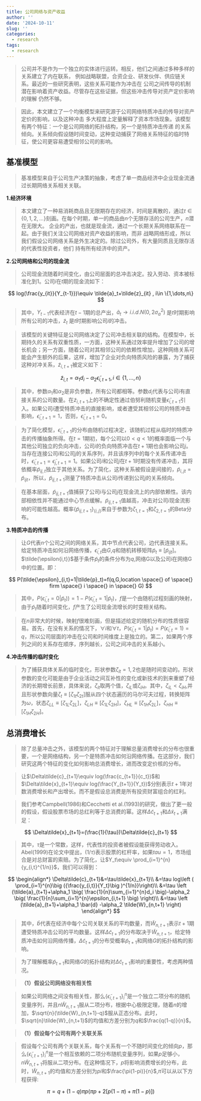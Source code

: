 ```yaml
---
title: 公司网络与资产收益
author: ''
date: '2024-10-11'
slug: ''
categories:
  - research
tags:
  - research
---
```



>公司并不是作为一个独立的实体进行运转。相反，他们之间通过多种多样的关系建立了内在联系，
例如战略联盟，合资企业、研发伙伴、供应链关系。最近的一些研究表明，这些关系可能作为冲击在
公司之间传导的机制潜在影响着资产收益。尽管存在这些证据，但这些冲击传导对资产定价影响的理解
仍然不够。

>因此，本文建立了一个均衡模型来研究源于公司网络特质冲击的传导对资产定价的影响，以及这种冲击
多大程度上定量解释了资本市场现象。该模型有两个特征：一个是公司网络的拓扑结构，另一个是特质冲击传递
的关系倾向。关系倾向假设随时间变动，这种变动捕获了网络关系特征的临时特征，使公司更容易遭受相邻公司的影响。

## 基准模型

>基准模型来自于公司生产决策的抽象，考虑了单一商品经济中企业现金流通过长期网络关系相关关联。

**1.经济环境**

> 本文建立了一种易消耗商品且无限期存在的经济，时间是离散的，通过$t\in \{0,1,2,\dots\}$刻画。在每个时期，单一的商品由$n$个无限存活的公司生产，$n$潜在无限大。
企业的产出，也就是现金流，通过一个长期关系网络联系在一起。由于我们关注公司网络对资产收益的影响，而非
战略网络形成，所以我们假设公司网络关系是外生决定的。除过公司外，有大量同质且无限存活的代表性投资者，他们
持有所有经济中的资产。

**2.公司网络和公司的现金流**


> 公司现金流随着时间变化，由公司层面的总冲击决定。投入劳动、资本被标准化到1。公司$i$在$t$期的现金流如下：


$$
log(\frac{y_{it}}{Y_{t-1}})\equiv \tilde{a}_t+\tilde{z}_{it} , i\in \{1,\dots,n\}
$$

> 其中，$Y_{t-1}$代表经济在$t-1$期的总产出，$\tilde{a}_t\rightarrow i.i.d.N(0,2\sigma^2_a)$ 是$t$时期影响所有公司的冲击，$\tilde{z}_t$ 是$t$时期影响公司$i$的冲击。


> 该模型的关键特征是公司网络决定了公司冲击相关联的结构。在模型中，长期持久的关系有双重性质，一方面，这种关系通过效率提升增加了公司的增长机会；另一方面，随着公司对其相邻公司的依赖性增加，这种网络关系可能会产生额外的后果，这样，增加了企业对负向特质风险的暴露，为了捕获这种对冲关系，$\tilde{z}_{i,t+1}$被定义如下：

$$
\tilde{z}_{i,t}=\alpha_1d_i-\alpha_2\tilde{\epsilon}_{i,t+1}, i \in\{1,\dots,n\}
$$

> 其中，参数$\alpha_1$和$\alpha_2$是非负参数，所有公司都相等。参数$d_i$代表与公司i有直接关系的公司数量。在$\tilde{z}_{i,t+1}$上的不确定性通过伯努利随机变量$\tilde{\epsilon}_{i,t+1}$引入。如果公司$i$遭受特质冲击的直接影响，或者遭受其相邻公司的特质冲击影响，$\tilde{\epsilon}_{i,t+1}=1$，否则，$\tilde{\epsilon}_{i,t+1}=0$。


> 为了简化模型，$\tilde{\epsilon}_{i,t+1}$的分布由随机过程决定，该随机过程从临时的特质冲击的传播抽象所得。在$t=1$期初，每个公司以$0<q<1$的概率面临一个与其他公司独立的负向冲击，公司$i$的负向特质冲击在$t+1$期也会影响公司$j$。当存在连接公司$i$和公司$j$的关系序列，并且该序列中的每个关系传递冲击时，$\tilde{\epsilon}_{i,t+1}=\tilde{\epsilon}_{j,t+1}=1$。如果公司$i$和公司$j$在$t+1$时期没有传递冲击，其将依概率$\tilde{p}_{ij,t}$独立于其他关系。为了简化，这种关系被假设是间接的，$\tilde{p}_{i,jt}=\tilde{p}_{ijt}$，所以，$\tilde{p}_{ij,t+1}$测量了特质冲击从公司$i$传递到公司$j$的关系倾向。

> 在基本层面，$\tilde{p}_{ij,t+1}$值捕获了公司$i$与公司$j$在现金流上的内部依赖性。该内部相依性并不能通过中心节点缓解。$\tilde{p}_{ij,t+1}$值越高，冲击对公司$i$现金流影响的可能性越高。概率$\{\tilde{p}_{ij,t+1}\}_{(i,j)}$来自于参数为$\zeta_{1,t=1}$和$\zeta_{2,t=1}$的Beta分布。


**3.特质冲击的传播**

> 让$G$代表$n$个公司之间的网络关系，其中节点代表公司，边代表连接关系。给定特质冲击如何沿网络传播，$\tilde{\epsilon}_{i,t}$由$G$,$q$和随机转移矩阵$\tilde{p}_t\equiv [\tilde{p}_{ijt}]$。$\tilde{\epsilon{i,t}}$基于条件$\tilde{p}_t$的条件分布为$q$,网络G以及公司i在网络G中的位置。即：

$$
P(\tilde{\epsilon}_{i,t}=1|\tilde{p}_t)=f(q,G,location \space{} of \space{} firm \space{} i \space{} in \space{} G)
$$

> 其中，$P(\tilde{\epsilon}_{i,t}=0|\tilde{p}_t))=1-P(\tilde{\epsilon}_{i,t}=1|\tilde{p}_t)$，$f$是一个由随机过程刻画的映射，由于$\tilde{p}_t$随着时间变化，$f$产生了公司现金流增长的时变相关结构。

> 在$n$非常大的时候，映射$f$很难刻画，但是描述给定的随机分布的性质很容易。首先，在没有关系的情况下，$\forall i$和$\forall t$，$P(\tilde{\epsilon}_{i,t}=1|\tilde{p}_t)=P(\tilde{\epsilon}_{i,t}=1)=q$，所以公司层面的冲击在公司和时间维度上是独立的。第二，如果两个序列之间的关系存在顺序，序列越长，公司之间冲击的关系越小。

**4.冲击传播的临时变化**

> 为了捕获具体关系的临时变化，形状参数$\zeta_{it}={1,2}$也是随时间变动的。形状参数的变化可能是由于企业活动之间互补性的变化或新技术的到来重塑了经济的长期增长前景，具体来说，$\zeta_{it}$取两个值，$\zeta_{iL}$或$\zeta_{iH}$。其中，$\zeta_{iL}<\zeta_{iH}$,并且形状参数向量$\zeta_t \equiv [\zeta_{1t} \zeta_{2t}]$服从四个状态遍历的马尔可夫过程，转换矩阵为$\omega$，状态$\zeta_{LL}\equiv[\zeta_{1L}\zeta_{2L}]$，$\zeta_{LH}\equiv[\zeta_{1L}\zeta_{2H}]$，$\zeta_{HL}\equiv[\zeta_{1H}\zeta_{2L}]$，$\zeta_{HH}\equiv[\zeta_{1H}\zeta_{2H}]$。


## 总消费增长

> 除了总量冲击之外，该模型的两个特征对于理解总量消费增长的分布也很重要，一个是网络结构，另一个是特质冲击如何沿网络传播。在这部分，我们研究这两个特征的变化如何影响总消费增长，进而改变定价核的分布。

> 让$\Delta\tilde{c}_{t+1}\equiv log(\frac{c_{t+1}}{c_t})$和$\Delta\tilde{x}_{t+1}\equiv log(\frac{Y_{t+1}}{Y_t})$分别表示$t+1$年对数消费增长和产出增长。而不是假设总消费是所有投资财富组合的红利。
 
>  我们参考Campbell(1986)和Cecchetti et al.(1993)的研究，做出了更一般的假设，假设股票市场的总红利等于总消费的幂。这样$\Delta\tilde{c}_{t+1}$和$\Delta\tilde{x}_{t+1}$满足：

$$
\Delta\tilde{x}_{t+1}=(\frac{1}{\tau})\Delta\tilde{c}_{t+1}
$$

> 其中，$\tau$是一个常数，这样，代表性的投资者被假设能获得劳动收入。Abel(1999)在论文中提出，$(1/\tau)$表示股票的杠杆率，如果$tau=1$，市场组合是对总财富的索赔。为了简化，让$Y_t\equiv \prod_{i=1}^{n}{y_{i,t}^{1/n}}$，我们可以得到：



$$
\begin{align*}
\Delta\tilde{c}_{t+1}&=\tau\tilde{x}_{t+1}\\
                     &=\tau log\left ( \prod_{i=1}^{n}\big ({\frac{y_{i,t}}{Y_t}\big )^{1/n}}\right)\\
                     &=\tau \left (\tilde{a}_{t+1}+\alpha_1 \big( \frac{1}{n}\sum_{i=1}^{n}d_i \big)-\alpha_2 \big( \frac{1}{n}\sum_{i=1}^{n}\epsilon_{i,t+1} \big) \right)\\
                     &=\tau \left (\tilde{a}_{t+1}+\alpha_1 \bar{d} -\alpha_2 \tilde{W}_{n,t+1} \right)
\end{align*}
$$

> 其中，$\bar{b}$代表在经济中每个公司关联关系的平均数量，而$\tilde{W}_{n,t+1}$表示$t+1$期遭受特质冲击公司的平均数量。这样$\Delta\tilde{c}_{t+1}$的分布取决于$\tilde{W}_{n,t+1}$，给定特质冲击如何沿网络传播，$\Delta\tilde{c}_{t+1}$的分布受概率$\tilde{p}_{t+1}$和网络$G$的拓扑结构的影响。

> 为了理解概率$\tilde{p}_{t+1}$和网络$G$的拓扑结构对$\Delta\tilde{c}_{t+1}$影响的重要性，考虑两种情况。


> **（1）假设公司网络没有相关性**

> 如果公司网络之间没有相关性，那么$\{\tilde{\epsilon}_{i,t+1}\}_i^n$是一个独立二项分布的随机变量序列，并且$n\tilde{W}_{n,t+1}$服从二项分布，根据中心极限定理，随着$n$的增加，$\sqrt{n}(\tilde{W}_{n,t+1}-q)$服从正态分布。此时，$\sqrt{n}\tilde{W}_{n,t+1}$的均值和方差分别为$q$和$\frac{q(1-q)}{n}$。


> **（1）假设每个公司有两个关联关系**

> 假设每个公司有两个关联关系，每个关系有一个不随时间变化的倾向$p$，那么$\{\tilde{\epsilon}_{i,t+1}\}_i^n$是一个相互依赖的二项分布随机变量序列，如果$p$足够小，$n\tilde{W}_{n,t+1}$将服从二项分布。在这种情况下，$p$将影响消费增长的分布，此时，$\tilde{W}_{n,t+1}$的均值和方差分别为$pi$和$\frac{\pi(1-pi)}{n}$,$\pi$可以从以下方程获得:

$$
\pi=q+(1-q)\pi p(\pi p+2[p(1-\pi)+\pi(1-p)])
$$
